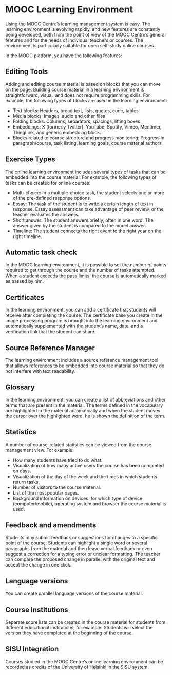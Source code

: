# MOOC Learning Environment

Using the MOOC Centre’s learning management system is easy. The learning environment is evolving rapidly, and new features are constantly being developed, both from the point of view of the MOOC Centre’s general features and for the needs of individual teachers or courses. The environment is particularly suitable for open self-study online courses.

In the MOOC platform, you have the following features:

## Editing Tools

Adding and editing course material is based on blocks that you can move on the page. Building course material in a learning environment is straightforward, visual, and does not require programming skills.
For example, the following types of blocks are used in the learning environment:
* Text blocks: Headers, bread text, lists, quotes, code, tables
* Media blocks: Images, audio and other files
* Folding blocks: Columns, separators, spacings, lifting boxes
* Embeddings: X (formerly Twitter), YouTube, Spotify, Vimeo, Mentimer, ThingLink, and generic embedding block.
* Blocks related to course structure and progress monitoring: Progress in paragraph/course, task listing, learning goals, course material authors 

## Exercise Types

The online learning environment includes several types of tasks that can be embedded into the course material. For example, the following types of tasks can be created for online courses:
* Multi-choice: In a multiple-choice task, the student selects one or more of the pre-defined response options.
* Essay: The task of the student is to write a certain length of text in response. Essay assessment can take advantage of peer review, or the teacher evaluates the answers.
* Short answer: The student answers briefly, often in one word. The answer given by the student is compared to the model answer.
* Timeline: The student connects the right event to the right year on the right timeline.

## Automatic task check

In the MOOC learning environment, it is possible to set the number of points required to get through the course and the number of tasks attempted. When a student exceeds the pass limits, the course is automatically marked as passed by him.

## Certificates

In the learning environment, you can add a certificate that students will receive after completing the course. The certificate base you create in the image processing program is brought into the learning environment and automatically supplemented with the student’s name, date, and a verification link that the student can share.

## Source Reference Manager

The learning environment includes a source reference management tool that allows references to be embedded into course material so that they do not interfere with text readability.

## Glossary

In the learning environment, you can create a list of abbreviations and other terms that are present in the material. The terms defined in the vocabulary are highlighted in the material automatically and when the student moves the cursor over the highlighted word, he is shown the definition of the term.

## Statistics

A number of course-related statistics can be viewed from the course management view. For example:
* How many students have tried to do what.
* Visualization of how many active users the course has been completed on days.
* Visualization of the day of the week and the times in which students return tasks.
* Number of visitors to the course material.
* List of the most popular pages.
* Background information on devices: for which type of device (computer/mobile), operating system and browser the course material is used.

## Feedback and amendments

Students may submit feedback or suggestions for changes to a specific point of the course. Students can highlight a single word or several paragraphs from the material and then leave verbal feedback or even suggest a correction for a typing error or unclear formatting. The teacher can compare the proposed change in parallel with the original text and accept the change in one click.

## Language versions

You can create parallel language versions of the course material.

## Course Institutions

Separate score lists can be created in the course material for students from different educational institutions, for example. Students will select the version they have completed at the beginning of the course.

## SISU Integration

Courses studied in the MOOC Centre’s online learning environment can be recorded as credits of the University of Helsinki in the SISU system.
